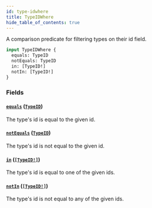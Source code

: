 ```yaml
---
id: type-idwhere
title: TypeIDWhere
hide_table_of_contents: true
---
```



A comparison predicate for filtering types on their id field.

```graphql
input TypeIDWhere {
  equals: TypeID
  notEquals: TypeID
  in: [TypeID!]
  notIn: [TypeID!]
}
```


### Fields

#### [`equals`](#) ([`TypeID`](/docs/directory-api-reference/schema/common/scalars/type-id))

The type's id is equal to the given id.


#### [`notEquals`](#) ([`TypeID`](/docs/directory-api-reference/schema/common/scalars/type-id))

The type's id is not equal to the given id.


#### [`in`](#) ([`[TypeID!]`](/docs/directory-api-reference/schema/common/scalars/type-id))

The type's id is equal to one of the given ids.


#### [`notIn`](#) ([`[TypeID!]`](/docs/directory-api-reference/schema/common/scalars/type-id))

The type's id is not equal to any of the given ids.




